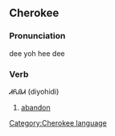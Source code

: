 ==Cherokee==
[[Category:Cherokee language]]
===Pronunciation===
dee yoh hee dee

===Verb===
ᏗᏲᎯᏗ (diyohidi)

#[[abandon]]
